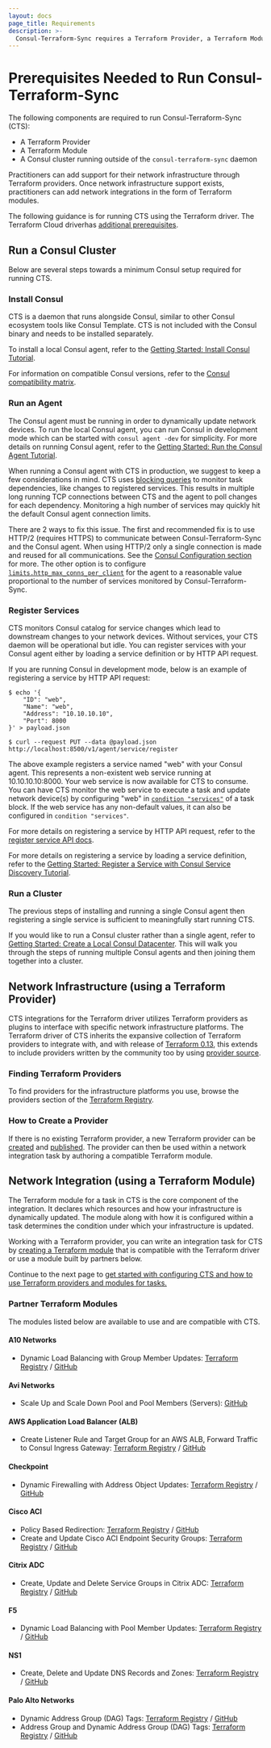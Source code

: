 ```yaml
---
layout: docs
page_title: Requirements
description: >-
  Consul-Terraform-Sync requires a Terraform Provider, a Terraform Module, and a running Consul cluster outside of the `consul-terraform-sync` daemon.
---
```


# Prerequisites Needed to Run Consul-Terraform-Sync

The following components are required to run Consul-Terraform-Sync (CTS):

* A Terraform Provider
* A Terraform Module
* A Consul cluster running outside of the `consul-terraform-sync` daemon

Practitioners can add support for their network infrastructure through Terraform providers. Once network infrastructure support exists, practitioners can add network integrations in the form of Terraform modules.

The following guidance is for running CTS using the Terraform driver. The Terraform Cloud driver<EnterpriseAlert inline />has [additional prerequisites](/docs/nia/network-drivers/terraform-cloud#setting-up-terraform-cloud-driver).

## Run a Consul Cluster

Below are several steps towards a minimum Consul setup required for running CTS.

### Install Consul

CTS is a daemon that runs alongside Consul, similar to other Consul ecosystem tools like Consul Template. CTS is not included with the Consul binary and needs to be installed separately.

To install a local Consul agent, refer to the [Getting Started: Install Consul Tutorial](https://learn.hashicorp.com/tutorials/consul/get-started-install?utm_source=docs).

For information on compatible Consul versions, refer to the [Consul compatibility matrix](/docs/nia/compatibility#consul).

### Run an Agent

The Consul agent must be running in order to dynamically update network devices. To run the local Consul agent, you can run Consul in development mode which can be started with `consul agent -dev` for simplicity. For more details on running Consul agent, refer to the [Getting Started: Run the Consul Agent Tutorial](https://learn.hashicorp.com/tutorials/consul/get-started-agent?in=consul/getting-started).

When running a Consul agent with CTS in production, we suggest to keep a few considerations in mind. CTS uses [blocking queries](/api-docs/features/blocking) to monitor task dependencies, like changes to registered services. This results in multiple long running TCP connections between CTS and the agent to poll changes for each dependency. Monitoring a high number of services may quickly hit the default Consul agent connection limits.

There are 2 ways to fix this issue. The first and recommended fix is to use HTTP/2 (requires HTTPS) to communicate between Consul-Terraform-Sync and the Consul agent. When using HTTP/2 only a single connection is made and reused for all communications. See the [Consul Configuration section](/docs/nia/configuration#consul) for more. The other option is to configure [`limits.http_max_conns_per_client`](/docs/agent/config/config-files#http_max_conns_per_client) for the agent to a reasonable value proportional to the number of services monitored by Consul-Terraform-Sync.

### Register Services

CTS monitors Consul catalog for service changes which lead to downstream changes to your network devices. Without services, your CTS daemon will be operational but idle. You can register services with your Consul agent either by loading a service definition or by HTTP API request.

If you are running Consul in development mode, below is an example of registering a service by HTTP API request:

```shell-session
$ echo '{
    "ID": "web",
    "Name": "web",
    "Address": "10.10.10.10",
    "Port": 8000
}' > payload.json

$ curl --request PUT --data @payload.json http://localhost:8500/v1/agent/service/register
```

The above example registers a service named "web" with your Consul agent. This represents a non-existent web service running at 10.10.10.10:8000. Your web service is now available for CTS to consume. You can have CTS monitor the web service to execute a task and update network device(s) by configuring "web" in [`condition "services"`](/docs/nia/configuration#services-condition) of a task block. If the web service has any non-default values, it can also be configured in `condition "services"`.

For more details on registering a service by HTTP API request, refer to the [register service API docs](/api-docs/agent/service#register-service).

For more details on registering a service by loading a service definition, refer to the [Getting Started: Register a Service with Consul Service Discovery Tutorial](https://learn.hashicorp.com/tutorials/consul/get-started-service-discovery?in=consul/getting-started).

### Run a Cluster

The previous steps of installing and running a single Consul agent then registering a single service is sufficient to meaningfully start running CTS.

If you would like to run a Consul cluster rather than a single agent, refer to [Getting Started: Create a Local Consul Datacenter](https://learn.hashicorp.com/tutorials/consul/get-started-create-datacenter?in=consul/getting-started). This will walk you through the steps of running multiple Consul agents and then joining them together into a cluster.

## Network Infrastructure (using a Terraform Provider)

CTS integrations for the Terraform driver utilizes Terraform providers as plugins to interface with specific network infrastructure platforms. The Terraform driver of CTS inherits the expansive collection of Terraform providers to integrate with, and with release of [Terraform 0.13](https://www.hashicorp.com/blog/announcing-hashicorp-terraform-0-13/), this extends to include providers written by the community too by using [provider source](https://www.hashicorp.com/blog/adding-provider-source-to-hashicorp-terraform/).

### Finding Terraform Providers

To find providers for the infrastructure platforms you use, browse the providers section of the [Terraform Registry](https://registry.terraform.io/browse/providers).

### How to Create a Provider

If there is no existing Terraform provider, a new Terraform provider can be [created](/terraform/tutorials/providers/provider-setup?utm_source=docs) and [published](https://www.terraform.io/docs/registry/providers/publishing.html). The provider can then be used within a network integration task by authoring a compatible Terraform module.

## Network Integration (using a Terraform Module)

The Terraform module for a task in CTS is the core component of the integration. It declares which resources and how your infrastructure is dynamically updated. The module along with how it is configured within a task determines the condition under which your infrastructure is updated.

Working with a Terraform provider, you can write an integration task for CTS by [creating a Terraform module](/docs/nia/terraform-modules) that is compatible with the Terraform driver or use a module built by partners below.

Continue to the next page to [get started with configuring CTS and how to use Terraform providers and modules for tasks.](/docs/nia/installation/configure)

### Partner Terraform Modules

The modules listed below are available to use and are compatible with CTS.

#### A10 Networks

- Dynamic Load Balancing with Group Member Updates: [Terraform Registry](https://registry.terraform.io/modules/a10networks/service-group-sync-nia/thunder/latest) / [GitHub](https://github.com/a10networks/terraform-thunder-service-group-sync-nia)

#### Avi Networks

- Scale Up and Scale Down Pool and Pool Members (Servers): [GitHub](https://github.com/vmware/terraform-provider-avi/tree/20.1.5/modules/nia/pool)

#### AWS Application Load Balancer (ALB)

- Create Listener Rule and Target Group for an AWS ALB, Forward Traffic to Consul Ingress Gateway: [Terraform Registry](https://registry.terraform.io/modules/aws-quickstart/cts-alb_listener-nia/hashicorp/latest) / [GitHub](https://github.com/aws-quickstart/terraform-hashicorp-cts-alb_listener-nia)

#### Checkpoint

- Dynamic Firewalling with Address Object Updates: [Terraform Registry](https://registry.terraform.io/modules/CheckPointSW/dynobj-nia/checkpoint/latest) / [GitHub](https://github.com/CheckPointSW/terraform-checkpoint-dynobj-nia)

#### Cisco ACI

- Policy Based Redirection: [Terraform Registry](https://registry.terraform.io/modules/CiscoDevNet/autoscaling-nia/aci/latest) / [GitHub](https://github.com/CiscoDevNet/terraform-aci-autoscaling-nia)
- Create and Update Cisco ACI Endpoint Security Groups: [Terraform Registry](https://registry.terraform.io/modules/CiscoDevNet/esg-nia/aci/latest) / [GitHub](https://github.com/CiscoDevNet/terraform-aci-esg-nia)

#### Citrix ADC

- Create, Update and Delete Service Groups in Citrix ADC: [Terraform Registry](https://registry.terraform.io/modules/citrix/servicegroup-consul-sync-nia/citrixadc/latest) / [GitHub](https://github.com/citrix/terraform-citrixadc-servicegroup-consul-sync-nia)

#### F5

- Dynamic Load Balancing with Pool Member Updates: [Terraform Registry](https://registry.terraform.io/modules/f5devcentral/app-consul-sync-nia/bigip/latest) / [GitHub](https://github.com/f5devcentral/terraform-bigip-app-consul-sync-nia)

#### NS1

- Create, Delete and Update DNS Records and Zones: [Terraform Registry](https://registry.terraform.io/modules/ns1-terraform/record-sync-nia/ns1/latest) / [GitHub](https://github.com/ns1-terraform/terraform-ns1-record-sync-nia)

#### Palo Alto Networks

- Dynamic Address Group (DAG) Tags: [Terraform Registry](https://registry.terraform.io/modules/PaloAltoNetworks/dag-nia/panos/latest) / [GitHub](https://github.com/PaloAltoNetworks/terraform-panos-dag-nia)
- Address Group and Dynamic Address Group (DAG) Tags: [Terraform Registry](https://registry.terraform.io/modules/PaloAltoNetworks/ag-dag-nia/panos/latest) / [GitHub](https://github.com/PaloAltoNetworks/terraform-panos-ag-dag-nia)
